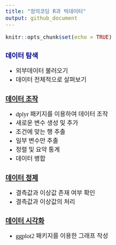 ```yaml
---
title: "창의코딩 R과 빅데이터"
output: github_document
---
```


<style type="text/css">
body{ /* Normal  */
  font-family: 함초롬돋움;
  font-size: 20px;
}
h1 { /* Header 1 */
  font-size: 30px;
  font-weight:bold;
  color: DarkBlue;
}

h2 { /* Header 2 */
  font-size: 22px;
  font-weight:bold;
  color: DarkBlue;
}
</style>

```r
knitr::opts_chunk$set(echo = TRUE)
```


## 데이터 탐색
* 외부데이터 불러오기
* 데이터 전체적으로 살펴보기 

## [데이터 조작](https://hallym-creativecoding.github.io/R_BigData/DataManipulation)
* dplyr 패키지를 이용하여 데이터 조작
* 새로운 변수 생성 및 추가
* 조건에 맞는 행 추출 
* 일부 변수만 추출
* 정렬 및 요약 통계
* 데이터 병합   

## [데이터 정제](https://github.com/Hallym-CreativeCoding/R_BigData/blob/master/11-%EB%8D%B0%EC%9D%B4%ED%84%B0_%EC%A0%95%EC%A0%9C.pdf)
* 결측값과 이상값 존재 여부 확인
* 결측값과 이상값의 처리

## [데이터 시각화](https://hallym-creativecoding.github.io/R_BigData/ggplot)
* ggplot2 패키지를 이용한 그래프 작성
